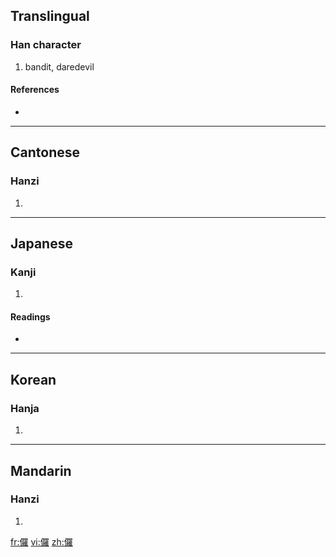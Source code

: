 {{also|罗}}
==Translingual==

===Han character===
{{Han char|rn=9|rad=人|as=19|sn=21|four=2621<sub>4</sub>|canj=人田中土 (OWLG)}}

# bandit, daredevil

====References====
* {{Han ref|kx=0121.380|dkj=01313|dj=0257.020|hdz=10239.030|uh=5138|ud=20792|bh=C4D8|bd=50392}}

----

==Cantonese==

===Hanzi===
{{yue-hanzi|jyut=|y=lo4}}

# {{defn|Cantonese}}

----

==Japanese==

===Kanji===
{{ja-kanji|grade=|rs=人19}}

# {{defn|Japanese}}

====Readings====
* {{ja-readings|on=[[ら]] (ra)|kun=[[さばく]] (sabaku)}}

----

==Korean==

===Hanja===
{{ko-hanja|hangeul=라|rv=ra|mr=ra}}

# {{defn|Korean}}

----

==Mandarin==

===Hanzi===
{{cmn-hanzi|pin=[[luó]] ([[luo2]])|wg=lo<sup>2</sup>}}

# {{defn|Mandarin}}

[[fr:儸]]
[[vi:儸]]
[[zh:儸]]